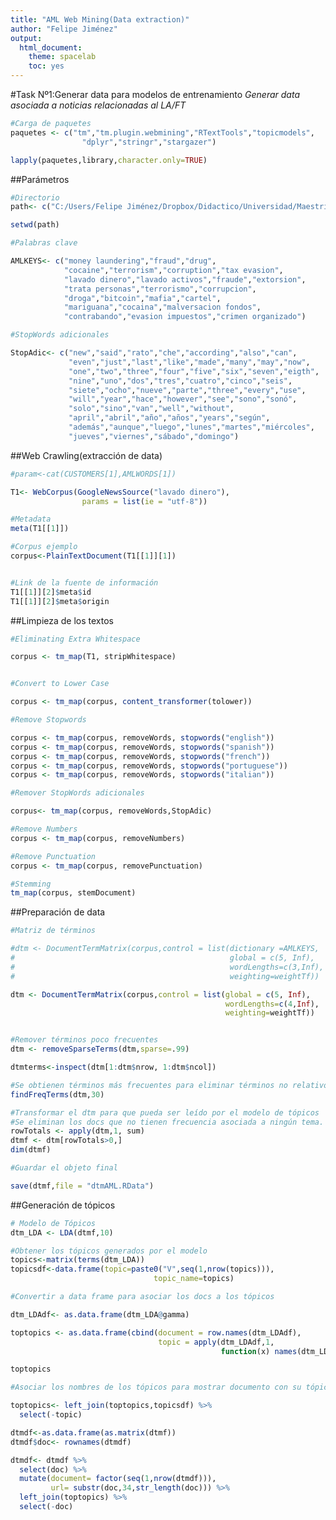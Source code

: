 ```yaml
---
title: "AML Web Mining(Data extraction)"
author: "Felipe Jiménez"
output:
  html_document:
    theme: spacelab
    toc: yes
---
```

#Task Nº1:Generar data para modelos de entrenamiento
*Generar data asociada a noticias relacionadas al LA/FT*

```r

#Carga de paquetes
paquetes <- c("tm","tm.plugin.webmining","RTextTools","topicmodels",
                "dplyr","stringr","stargazer")

lapply(paquetes,library,character.only=TRUE)

```

##Parámetros
```r

#Directorio
path<- c("C:/Users/Felipe Jiménez/Dropbox/Didactico/Universidad/Maestría en Estadística/Practica_Profesional/Resultados")

setwd(path)

#Palabras clave

AMLKEYS<- c("money laundering","fraud","drug",
            "cocaine","terrorism","corruption","tax evasion",
            "lavado dinero","lavado activos","fraude","extorsion",
            "trata personas","terrorismo","corrupcion",
            "droga","bitcoin","mafia","cartel",
            "mariguana","cocaina","malversacion fondos",
            "contrabando","evasion impuestos","crimen organizado")

#StopWords adicionales

StopAdic<- c("new","said","rato","che","according","also","can",
             "even","just","last","like","made","many","may","now",
             "one","two","three","four","five","six","seven","eigth",
             "nine","uno","dos","tres","cuatro","cinco","seis",
             "siete","ocho","nueve","parte","three","every","use",
             "will","year","hace","however","see","sono","sonó",
             "solo","sino","van","well","without",
             "april","abril","año","años","years","según",
             "además","aunque","luego","lunes","martes","miércoles",
             "jueves","viernes","sábado","domingo")

```

##Web Crawling(extracción de data)
```r

#param<-cat(CUSTOMERS[1],AMLWORDS[1])

T1<- WebCorpus(GoogleNewsSource("lavado dinero"),
                params = list(ie = "utf-8"))

#Metadata
meta(T1[[1]])

#Corpus ejemplo
corpus<-PlainTextDocument(T1[[1]][1])


#Link de la fuente de información
T1[[1]][2]$meta$id
T1[[1]][2]$meta$origin

```

##Limpieza de los textos
```r

#Eliminating Extra Whitespace 

corpus <- tm_map(T1, stripWhitespace)


#Convert to Lower Case

corpus <- tm_map(corpus, content_transformer(tolower))

#Remove Stopwords

corpus <- tm_map(corpus, removeWords, stopwords("english"))
corpus <- tm_map(corpus, removeWords, stopwords("spanish"))
corpus <- tm_map(corpus, removeWords, stopwords("french"))
corpus <- tm_map(corpus, removeWords, stopwords("portuguese"))
corpus <- tm_map(corpus, removeWords, stopwords("italian"))

#Remover StopWords adicionales

corpus<- tm_map(corpus, removeWords,StopAdic)

#Remove Numbers
corpus <- tm_map(corpus, removeNumbers)

#Remove Punctuation
corpus <- tm_map(corpus, removePunctuation)

#Stemming
tm_map(corpus, stemDocument)

```

##Preparación de data
```r

#Matriz de términos

#dtm <- DocumentTermMatrix(corpus,control = list(dictionary =AMLKEYS,
#                                                global = c(5, Inf),
#                                                wordLengths=c(3,Inf),
#                                                weighting=weightTf))

dtm <- DocumentTermMatrix(corpus,control = list(global = c(5, Inf),
                                                wordLengths=c(4,Inf),
                                                weighting=weightTf))


#Remover términos poco frecuentes
dtm <- removeSparseTerms(dtm,sparse=.99)

dtmterms<-inspect(dtm[1:dtm$nrow, 1:dtm$ncol])

#Se obtienen términos más frecuentes para eliminar términos no relativos al tema.
findFreqTerms(dtm,30)

#Transformar el dtm para que pueda ser leído por el modelo de tópicos
#Se eliminan los docs que no tienen frecuencia asociada a ningún tema.
rowTotals <- apply(dtm,1, sum)
dtmf <- dtm[rowTotals>0,]
dim(dtmf)

#Guardar el objeto final

save(dtmf,file = "dtmAML.RData")

```

##Generación de tópicos
```r

# Modelo de Tópicos
dtm_LDA <- LDA(dtmf,10)

#Obtener los tópicos generados por el modelo
topics<-matrix(terms(dtm_LDA))
topicsdf<-data.frame(topic=paste0("V",seq(1,nrow(topics))),
                                topic_name=topics)

#Convertir a data frame para asociar los docs a los tópicos

dtm_LDAdf<- as.data.frame(dtm_LDA@gamma)

toptopics <- as.data.frame(cbind(document = row.names(dtm_LDAdf),
                                 topic = apply(dtm_LDAdf,1,
                                               function(x) names(dtm_LDAdf)[which(x==max(x))])))

toptopics

#Asociar los nombres de los tópicos para mostrar documento con su tópico

toptopics<- left_join(toptopics,topicsdf) %>%
  select(-topic)

dtmdf<-as.data.frame(as.matrix(dtmf))
dtmdf$doc<- rownames(dtmdf)

dtmdf<- dtmdf %>%
  select(doc) %>%
  mutate(document= factor(seq(1,nrow(dtmdf))),
         url= substr(doc,34,str_length(doc))) %>%
  left_join(toptopics) %>%
  select(-doc)

```
